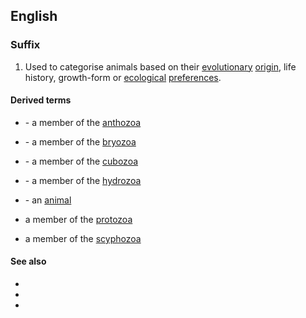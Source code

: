 ==English==

===Suffix===
{{head|en|suffix|sort=zoan}}

# {{lb|en|zoology}} Used to categorise animals based on their [[evolutionary]] [[origin]], life history, growth-form or [[ecological]] [[preference]]s.

====Derived terms====
{{rel-top|terms with suffix ''-zoan''}}
* {{l|en|anthozoan}} - a member of the [[anthozoa]]
* {{l|en|bryozoan}} - a member of the [[bryozoa]]
* {{l|en|cubozoan}} - a member of the [[cubozoa]]
* {{l|en|hydrozoan}} - a member of the [[hydrozoa]]
{{rel-mid}}
* {{l|en|metazoan}} - an [[animal]]
* {{l|en|protozoan}} a member of the [[protozoa]]
* {{l|en|scyphozoan}} a member of the [[scyphozoa]]
{{rel-bottom}}

====See also====
* {{l|en|-phyte}}
* {{l|en|zoo-}}
* {{l|en|zoon}}
